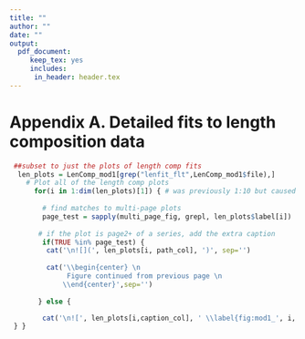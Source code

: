 ```yaml
---
title: ""
author: ""
date: ""
output: 
  pdf_document:
     keep_tex: yes
     includes:
      in_header: header.tex
---
```

<!-- ************************************************************************************************--> 
<!-- **********************************BEGIN APPENDICES**********************************************--> 
<!-- ************************************************************************************************--> 
\FloatBarrier
\newpage

<!-- ************************************DATA FILE(S)************************************************--> 
# Appendix A. Detailed fits to length composition data {-}
\renewcommand{\thepage}{A-\arabic{page}}
\renewcommand{\thefigure}{A\arabic{figure}}
\setcounter{page}{1}

<!-- Length Composition (LenComp) r4ss plots ------------------------------- -->
```r
 ##subset to just the plots of length comp fits
  len_plots = LenComp_mod1[grep("lenfit_flt",LenComp_mod1$file),]
    # Plot all of the length comp plots
      for(i in 1:dim(len_plots)[1]) { # was previously 1:10 but caused error due to no 10th figure
       
        # find matches to multi-page plots
        page_test = sapply(multi_page_fig, grepl, len_plots$label[i])
       
       # if the plot is page2+ of a series, add the extra caption
        if(TRUE %in% page_test) {
         cat('\n![](', len_plots[i, path_col], ')', sep='')
      
         cat('\\begin{center} \n
              Figure continued from previous page \n
             \\end{center}',sep='')
       
       } else {

        cat('\n![', len_plots[i,caption_col], ' \\label{fig:mod1_', i, '_', len_plots[i, label_col], '}](', len_plots[i, path_col], ')\n', sep='')
 } }
```




